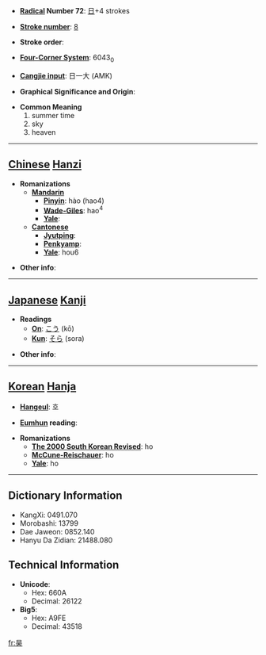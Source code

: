 * '''[[Wiktionary:Chinese radical index| Radical]] Number 72''': [[Wiktionary:Chinese radical index 日|日]]+4 strokes

* '''[[Wiktionary:Chinese total strokes index|Stroke number]]''': [[Wiktionary:Chinese total strokes index 8|8]]

* '''Stroke order''': 

* '''[[Wiktionary:Chinese four corner index|Four-Corner System]]''': 6043<sub>0</sub>

* '''[[Wiktionary:Chinese Cangjie index|Cangjie input]]''': 日一大 (AMK)

* '''Graphical Significance and Origin''': 

* '''Common Meaning'''
*#summer time
*# sky
*# heaven


----

== [[Chinese]] [[Hanzi]] ==

* '''Romanizations'''
** '''[[Mandarin]]'''
*** '''[[Pinyin]]''': hào (hao4)
*** '''[[Wade-Giles]]''': hao<sup>4</sup>
*** '''[[Yale]]''': 
** '''[[Cantonese]]'''
*** '''[[Jyutping]]''':
*** '''[[Penkyamp]]''': 
*** '''[[Yale]]''': hou6

* '''Other info''': 

----

== [[Japanese]] [[Kanji]] ==

* '''Readings'''
** '''[[On]]''': [[こう]] (kō)
** '''[[Kun]]''': [[そら]] (sora)

* '''Other info''':  

----

== [[Korean]] [[Hanja]] ==

* '''[[Hangeul]]''': 호

* '''[[Eumhun]] reading''': 

* '''Romanizations'''
** '''[[The 2000 South Korean Revised Romanization|The 2000 South Korean Revised]]''': ho
** '''[[McCune-Reischauer]]''': ho
** '''[[Yale]]''': ho

----

== Dictionary Information ==

* KangXi: 0491.070
* Morobashi: 13799
* Dae Jaweon: 0852.140
* Hanyu Da Zidian: 21488.080

== Technical Information ==

* '''Unicode''':
** Hex: 660A
** Decimal: 26122
* '''Big5''':
** Hex: A9FE
** Decimal: 43518

[[fr:昊]]